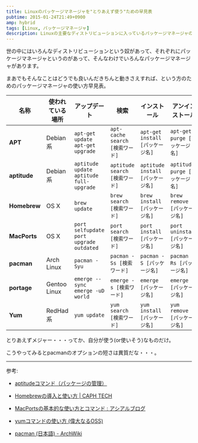 ```yaml
---
title: Linuxのパッケージマネージャを"とりあえず使う"ための早見表
pubtime: 2015-01-24T21:49+0900
amp: hybrid
tags: [Linux, パッケージマネージャ]
description: Linuxの主要なディストリビューションに入っているパッケージマネージャの、最低限必要そうなコマンドの早見表です。
---
```


世の中にはいろんなディストリビューションという奴があって、それぞれにパッケージマネージャというのがあって、そんなわけでいろんなパッケージマネージャがあります。

まあでもそんなことはどうでも良いんだきちんと動きさえすれば、という方のためのパッケージマネージャの使い方早見表。

<div style={{'overflow-x': 'auto'}}>

|名称        |使われている場所|アップデート                                  |検索                           |インストール                     |アンインストール               |
|------------|----------------|----------------------------------------------|-------------------------------|---------------------------------|-------------------------------|
|**APT**     |Debian系        |`apt-get update`<br />`apt-get upgrade`       |`apt-cache search [検索ワード]`|`apt-get install [パッケージ名]` |`apt-get purge [パッケージ名]` |
|**aptitude**|Debian系        |`aptitude update`<br />`aptitude full-upgrade`|`aptitude search [検索ワード]` |`aptitude install [パッケージ名]`|`aptitude purge [パッケージ名]`|
|**Homebrew**|OS X            |`brew update`                                 |`brew search [検索ワード]`     |`brew install [パッケージ名]`    |`brew remove [パッケージ名]`   |
|**MacPorts**|OS X            |`port selfupdate`<br />`port upgrade outdated`|`port search [検索ワード]`     |`port install [パッケージ名]`    |`port uninstall [パッケージ名]`|
|**pacman**  |Arch Linux      |`pacman -Syu`                                 |`pacman -Ss [検索ワード]`      |`pacman -S [パッケージ名]`       |`pacman -Rs [パッケージ名]`    |
|**portage** |Gentoo Linux    |`emerge --sync`<br />`emerge -uD world`       |`emerge -s [検索ワード]`       |`emerge [パッケージ名]`          |`emerge -C [パッケージ名]`     |
|**Yum**     |RedHad系        |`yum update`                                  |`yum search [検索ワード]`      |`yum install [パッケージ名]`     |`yum remove [パッケージ名]`    |

</div>

とりあえずメジャー・・・ってか、自分が使う(or使いそう)なものだけ。

こうやってみるとpacmanのオプションの短さは異質だな・・・。

---

参考:
- [aptitudeコマンド（パッケージの管理）](http://www.garunimo.com/program/linux/aptitude.xhtml)

- [Homebrewの導入と使い方 | CAPH TECH](http://tech.caph.jp/2011/04/06/homebrew%E3%81%AE%E5%B0%8E%E5%85%A5%E3%81%A8%E4%BD%BF%E3%81%84%E6%96%B9/)

- [MacPortsの基本的な使い方とコマンド : アシアルブログ](http://blog.asial.co.jp/371)

- [yumコマンドの使い方 (偉大なるOSS)](http://max01.skr.jp/blog/2006/12/yum.html)

- [pacman (日本語) - ArchWiki](https://wiki.archlinux.org/index.php/Pacman_%28%E6%97%A5%E6%9C%AC%E8%AA%9E%29#.E3.83.91.E3.83.83.E3.82.B1.E3.83.BC.E3.82.B8.E3.81.AE.E3.82.A2.E3.83.83.E3.83.97.E3.82.B0.E3.83.AC.E3.83.BC.E3.83.89)
